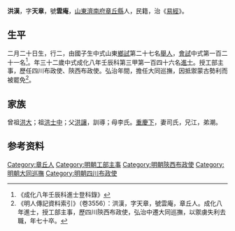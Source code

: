{{Otheruses|other=名为洪漢的其他人物|洪漢}}
{{Otheruses|other=名为洪天章的其他人物|洪天章}}
{{明清人物信息框
| 姓名 = 洪漢
| 原名 =
| 圖片名稱= 
| 圖片大小 =
| 圖片說明 = 
| 最高職務 =
| 國家 = 大明 
| 爵位 =
| 籍貫 = [[山東|山東]][[濟南府|濟南府]][[章丘縣|章丘縣]]
| 族裔 = 
| 旗籍 = 
| 字號 = 
| 諡號 =
| 出生日期 = 二月二十日
| 出生地點 =
| 逝世日期 = 
| 逝世地點 =
| 墓葬 =
| 配偶 = 司氏
| 親屬 = 曾祖[[洪大|洪大]]，祖[[洪士中|洪士中]]，父[[洪讓|洪讓]]，母李氏
| 出身 =
* 成化八年壬辰科進士
| 經歷 =
| 著作 =  
*
*
*
}}
'''洪漢'''{{BD|1441年||1500年||}}，字'''天章'''，號'''雲庵'''，[[山東|山東]][[濟南府|濟南府]][[章丘縣|章丘縣]]人，民籍，治《[[易經|易經]]》。

== 生平 ==
二月二十日生，行二，由國子生中式山東[[鄉試|鄉試]]第二十七名[[舉人|舉人]]，[[會試|會試]]中式第一百二十一名<ref>《成化八年壬辰科進士登科錄》</ref>。年三十二歲中式成化八年壬辰科第三甲第一百四十六名[[進士|進士]]。授工部主事，歷任四川布政使、陝西布政使。弘治年間，擔任大同巡撫，因抵禦蒙古勢利而被罷免<ref>《明人傳記資料索引》（卷3556）：洪漢，字天章，號雲庵，章丘人。成化八年進士，授工部主事，歷四川陝西布政使，弘治中遷大同巡撫，以禦虜失利去職，年七十卒。</ref>。

== 家族 ==
曾祖[[洪大|洪大]]；祖[[洪士中|洪士中]]；父[[洪讓|洪讓]]，訓導；母李氏。[[重慶下|重慶下]]，妻司氏，兄江，弟潮。

== 参考资料 ==
{{reflist}}

{{成化八年壬辰科殿试金榜}}

{{Authority control}}

{{DEFAULTSORT:}}
[[Category:章丘人|Category:章丘人]]
[[Category:明朝工部主事|Category:明朝工部主事]]
[[Category:明朝陝西布政使|Category:明朝陝西布政使]]
[[Category:明朝大同巡撫|Category:明朝大同巡撫]]
[[Category:明朝四川布政使|Category:明朝四川布政使]]


{{明朝人物小作品}}